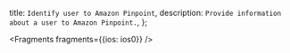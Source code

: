   title: `Identify user to Amazon Pinpoint`,
  description: `Provide information about a user to Amazon Pinpoint.`,
};


<Fragments fragments={{ios: ios0}} />
